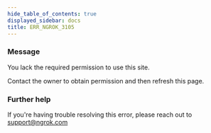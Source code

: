 ```yaml
---
hide_table_of_contents: true
displayed_sidebar: docs
title: ERR_NGROK_3105
---
```


### Message

You lack the required permission to use this site.

Contact the owner to obtain permission and then refresh this page.

### Further help

If you're having trouble resolving this error, please reach out to [support@ngrok.com](mailto:support@ngrok.com?subject=Help%20with%20ERR_NGROK_3105)
